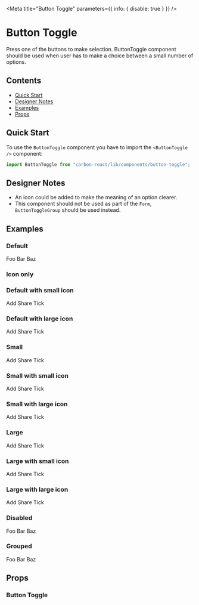 
<Meta title="Button Toggle" parameters={{ info: { disable: true } }} />

# Button Toggle

Press one of the buttons to make selection. ButtonToggle component should be used when user has to make a choice between a small number of options.

## Contents

- [Quick Start](#quick-start)
- [Designer Notes](#designer-notes)
- [Examples](#examples)
- [Props](#props)

## Quick Start

To use the `ButtonToggle` component you have to import the `<ButtonToggle />` component:

```javascript
import ButtonToggle from "carbon-react/lib/components/button-toggle";
```

## Designer Notes

- An icon could be added to make the meaning of an option clearer.
- This component should not be used as part of the `Form`, `ButtonToggleGroup` should be used instead.

## Examples

### Default

<Preview>
  <Story name="default">
    <div>
      <ButtonToggle name="default" key="foo">
        Foo
      </ButtonToggle>
      <ButtonToggle name="default" key="bar">
        Bar
      </ButtonToggle>
      <ButtonToggle name="default" key="baz">
        Baz
      </ButtonToggle>
    </div>
  </Story>
</Preview>

### Icon only

<Preview>
  <Story name="icon only">
    <div>
      <ButtonToggle name="sizes" key="foo" buttonIcon="add" aria-label="add"/>
      <ButtonToggle name="sizes" key="bar" buttonIcon="share" aria-label="share"/>
      <ButtonToggle name="sizes" key="baz" buttonIcon="tick" aria-label="tick"/>
    </div>
  </Story>
</Preview>

### Default with small icon

<Preview>
  <Story name="default with small icon">
    <div>
      <ButtonToggle name="sizes" key="foo" buttonIcon="add">
        Add
      </ButtonToggle>
      <ButtonToggle name="sizes" key="bar" buttonIcon="share">
        Share
      </ButtonToggle>
      <ButtonToggle name="sizes" key="baz" buttonIcon="tick">
        Tick
      </ButtonToggle>
    </div>
  </Story>
</Preview>

### Default with large icon

<Preview>
  <Story name="default with large icon">
    <div>
      <ButtonToggle
        name="sizes"
        key="foo"
        buttonIcon="add"
        buttonIconSize="large"
      >
        Add
      </ButtonToggle>
      <ButtonToggle
        name="sizes"
        key="bar"
        buttonIcon="share"
        buttonIconSize="large"
      >
        Share
      </ButtonToggle>
      <ButtonToggle
        name="sizes"
        key="baz"
        buttonIcon="tick"
        buttonIconSize="large"
      >
        Tick
      </ButtonToggle>
    </div>
  </Story>
</Preview>

### Small

<Preview>
  <Story name="small">
    <div>
      <ButtonToggle size="small" name="sizes" key="foo">
        Add
      </ButtonToggle>
      <ButtonToggle size="small" name="sizes" key="bar">
        Share
      </ButtonToggle>
      <ButtonToggle size="small" name="sizes" key="baz">
        Tick
      </ButtonToggle>
    </div>
  </Story>
</Preview>

### Small with small icon

<Preview>
  <Story name="small with small icon">
    <div>
      <ButtonToggle size="small" name="sizes" key="foo" buttonIcon="add">
        Add
      </ButtonToggle>
      <ButtonToggle size="small" name="sizes" key="bar" buttonIcon="share">
        Share
      </ButtonToggle>
      <ButtonToggle size="small" name="sizes" key="baz" buttonIcon="tick">
        Tick
      </ButtonToggle>
    </div>
  </Story>
</Preview>

### Small with large icon

<Preview>
  <Story name="small with large icon">
    <div>
      <ButtonToggle
        size="small"
        name="sizes"
        key="foo"
        buttonIcon="add"
        buttonIconSize="large"
      >
        Add
      </ButtonToggle>
      <ButtonToggle
        size="small"
        name="sizes"
        key="bar"
        buttonIcon="share"
        buttonIconSize="large"
      >
        Share
      </ButtonToggle>
      <ButtonToggle
        size="small"
        name="sizes"
        key="baz"
        buttonIcon="tick"
        buttonIconSize="large"
      >
        Tick
      </ButtonToggle>
    </div>
  </Story>
</Preview>

### Large

<Preview>
  <Story name="large">
    <div>
      <ButtonToggle size="large" name="sizes" key="foo">
        Add
      </ButtonToggle>
      <ButtonToggle size="large" name="sizes" key="bar">
        Share
      </ButtonToggle>
      <ButtonToggle size="large" name="sizes" key="baz">
        Tick
      </ButtonToggle>
    </div>
  </Story>
</Preview>

### Large with small icon

<Preview>
  <Story name="large with small icon">
    <div>
      <ButtonToggle size="large" name="sizes" key="foo" buttonIcon="add">
        Add
      </ButtonToggle>
      <ButtonToggle size="large" name="sizes" key="bar" buttonIcon="share">
        Share
      </ButtonToggle>
      <ButtonToggle size="large" name="sizes" key="baz" buttonIcon="tick">
        Tick
      </ButtonToggle>
    </div>
  </Story>
</Preview>

### Large with large icon

<Preview>
  <Story name="large with large icon">
    <div>
      <ButtonToggle
        size="large"
        name="sizes"
        key="foo"
        buttonIcon="add"
        buttonIconSize="large"
      >
        Add
      </ButtonToggle>
      <ButtonToggle
        size="large"
        name="sizes"
        key="bar"
        buttonIcon="share"
        buttonIconSize="large"
      >
        Share
      </ButtonToggle>
      <ButtonToggle
        size="large"
        name="sizes"
        key="baz"
        buttonIcon="tick"
        buttonIconSize="large"
      >
        Tick
      </ButtonToggle>
    </div>
  </Story>
</Preview>

### Disabled

<Preview>
  <Story name="disabled">
    <div>
      <ButtonToggle name="disabled" key="foo" disabled>
        Foo
      </ButtonToggle>
      <ButtonToggle name="disabled" key="bar" disabled>
        Bar
      </ButtonToggle>
      <ButtonToggle name="disabled" key="baz" disabled>
        Baz
      </ButtonToggle>
    </div>
  </Story>
</Preview>

### Grouped

<Preview>
  <Story name="grouped">
    <div>
      <ButtonToggle name="grouped" key="foo" grouped>
        Foo
      </ButtonToggle>
      <ButtonToggle name="grouped" key="bar" grouped>
        Bar
      </ButtonToggle>
      <ButtonToggle name="grouped" key="baz" grouped>
        Baz
      </ButtonToggle>
    </div>
  </Story>
</Preview>

## Props

### Button Toggle

<Props of={ButtonToggle} />
